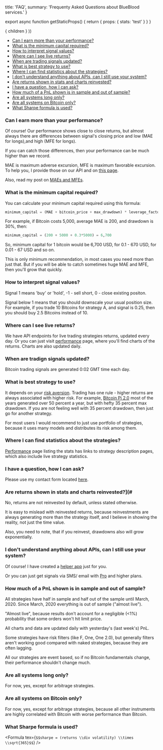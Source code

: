 

  title: 'FAQ',
  summary: 'Frequenty Asked Questions about BlueBlood services.'
}

export async function getStaticProps() {
  return { props: { stats: 'test' } }
}

  <Page path={router.pathname} meta={meta} stats={stats}>
    { children }
  </Page>
))

* [Can I earn more than your performance?](#6)
* [What is the minimum capital required?](#2)
* [How to interpret signal values?](#1)
* [Where can I see live returns?](#3)
* [When are trading signals updated?](#4)
* [What is best strategy to use?](#5)
* [Where I can find statistics about the strategies?](#7)
* [I don't understand anything about APIs, can I still use your system?](#9)
* [Are returns shown in stats and charts reinvested?](#10)
* [I have a question, how I can ask?](#8)
* [How much of a PnL shown is in sample and out of sample?](#11)
* [Are all systems long only?](#12)
* [Are all systems on Bitcoin only?](#13)
* [What Sharpe formula is used?](#14)

### <a name="6"></a>Can I earn more than your performance?

Of course! Our performance shows close to close returns, but almost always there are differences between signal's closing price and low (MAE for longs),and high (MFE for longs).

If you can catch those differences, then your performance can be much higher than we record.

MAE is maximum adverse excursion, MFE is maximum favorable excursion. To help you, I provide those on our API and on [this page](https://blueblood.talaikis.com/posts/introducing-bitcoin-strategies).

Also, read my post on [MAEs and MFEs](https://blueblood.talaikis.com/posts/explaining-mae-mfe-trading).

### <a name="2"></a>What is the minimum capital required?

You can calculate your minimum capital required using this formula:

```python
minimum_capital = (MAE + bitcoin_price + max_drawdown) * leverage_factor
```

For example, if Bitcoin costs 5,000, average MAE is 200, and drawdown is 30%, then:

```python
minimum_capital = (200 + 5000 + 0.3*5000) = 6,700
```

So, minimum capital for 1 bitcoin would be 6,700 USD, for 0.1 - 670 USD, for 0.01 - 67 USD and so on.

This is only minimum recommendation, in most cases you need more than just that. But if you will be able to catch sometimes huge MAE and MFE, then you'll grow that quickly.

### <a name="1"></a>How to interpret signal values?

Signal 1 means 'buy' or 'hold', -1 - sell short, 0 - close existing positon.

Signal below 1 means that you should downscale your usual position size. For example, if you trade 10 Bitcoins for strategy A, and signal is 0.25, then you should buy 2.5 Bitcoins instead of 10.

### <a name="3"></a>Where can I see live returns?

We have API endpoints for live trading strategies returns, updated every day. Or you can just visit [performance](https://blueblood.talaikis.com/performance) page, where you'll find charts of the returns. Charts are also updated daily.

### <a name="4"></a>When are tradign signals updated?

Bitcoin trading signals are generated 0:02 GMT time each day.

### <a name="5"></a>What is best strategy to use?

It depends on your [risk aversion](https://en.wikipedia.org/wiki/Risk_aversion). Trading has one rule - higher returns are always associated with higher risk. For example, [Bitcoin Pi 2.0](https://blueblood.talaikis.com/bitcoin-pi-2-trading-strategy) most of the years generated over 50 percent a year, but with hefty 35 percent max drawdown. If you are not feeling well with 35 percent drawdown, then just go for another strategy.

For most users I would recommend to just use portfolio of strategies, because it uses many models and distributes its risk among them.

### <a name="7"></a>Where I can find statistics about the strategies?

[Performance](https://blueblood.talaikis.com/performance) page listing the stats has links to strategy description pages, which also include live strategy statistics.

### <a name="8"></a>I have a question, how I can ask?

Please use my contact form located [here](https://talaikis.com).

### <a name="10"></a>Are returns shown in stats and charts reinvested?](#

No, returns are not reinvested by default, unless stated otherwise.

It is easy to mislead with reinvested returns, because reinvestments are always generating more than the strategy itself, and I believe in showing the reality, not just the time value.

Also, you need to note, that if you reinvest, drawdowns also will grow exponentially.

### <a name="9"></a>I don't understand anything about APIs, can I still use your system?

Of course! I have created a [helper app](https://bitcoin.talaikis.com/) just for you.

Or you can just get signals via SMS/ email with [Pro](https://rapidapi.com/talaikis.tadas/api/blueblood-bitcoin-trading-signals/pricing) and higher plans.

### <a name="11"></a>How much of a PnL shown is in sample and out of sample?

All strategies have half in sample and half out of the sample until March, 2020. Since March, 2020 everything is out of sample ("almost live").

"Almost live", because results don't account for a negligible (<1%) probability that some orders won't hit limit price.

All charts and data are updated daily with yesterday's (last week's) PnL.

Some strategies have risk filters (like F, One, One 2.0), but generally filters aren't working good compared with naked strategies, because they are often lagging.

All our strategies are event based, so if no Bitcoin fundamentals change, their performance shouldn't change much.

### <a name="12"></a>Are all systems long only?

For now, yes, except for arbitrage strategies.

### <a name="13"></a>Are all systems on Bitcoin only?

For now, yes, except for arbitrage strategies, because all other instruments are highly correlated with Bitcoin with worse performance than Bitcoin.

### <a name="14"></a>What Sharpe formula is used?

<Formula tex={`$$sharpe = (returns \\div volatility) \\times \\sqrt{365}$$`} />

